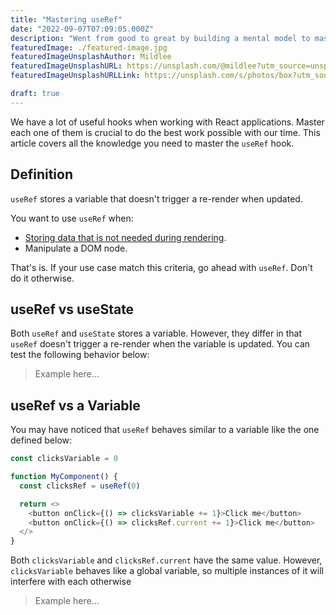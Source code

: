 ```yaml
---
title: "Mastering useRef"
date: "2022-09-07T07:09:05.000Z"
description: "Went from good to great by building a mental model to master the useRef hook"
featuredImage: ./featured-image.jpg
featuredImageUnsplashAuthor: Mildlee
featuredImageUnsplashURL: https://unsplash.com/@mildlee?utm_source=unsplash&utm_medium=referral&utm_content=creditCopyText
featuredImageUnsplashURLLink: https://unsplash.com/s/photos/box?utm_source=unsplash&utm_medium=referral&utm_content=creditCopyText

draft: true
---
```


We have a lot of useful hooks when working with React applications. Master each one of them is crucial to do the best work possible with our time. This article covers all the knowledge you need to master the `useRef` hook.

## Definition

`useRef` stores a variable that doesn't trigger a re-render when updated.

You want to use `useRef` when:
  * [Storing data that is not needed during rendering](https://beta.reactjs.org/apis/react/useRef).
  * Manipulate a DOM node.

That's is. If your use case match this criteria, go ahead with `useRef`. Don't do it otherwise.

## useRef vs useState

Both `useRef` and `useState` stores a variable. However, they differ in that `useRef` doesn't trigger a re-render when the variable is updated. You can test the following behavior below:

> Example here...

## useRef vs a Variable

You may have noticed that `useRef` behaves similar to a variable like the one defined below:

```js
const clicksVariable = 0

function MyComponent() {
  const clicksRef = useRef(0)

  return <>
    <button onClick={() => clicksVariable += 1}>Click me</button>
    <button onClick={() => clicksRef.current += 1}>Click me</button>
  </>
}
```

Both `clicksVariable` and `clicksRef.current` have the same value. However, `clicksVariable` behaves like a global variable, so multiple instances of it will interfere with each otherwise

> Example here...

<InteractiveExample>
  <UserefVsVariable variable={1} />
</InteractiveExample>
